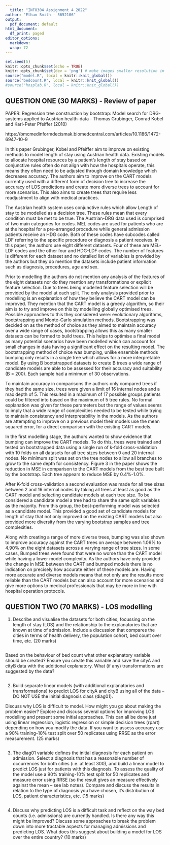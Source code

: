 ```yaml
---
  title: "INFO304 Assignment 4 2022"
author: "Ethan Smith - 5652106"
output:
  pdf_document: default
html_document:
  df_print: paged
editor_options: 
  markdown: 
  wrap: 72
---
```

  
```r
set.seed(5)
knitr::opts_chunk$set(echo = TRUE)
knitr::opts_chunk$set(dev = 'png') # make images smaller resolution in pdf
source("model.R", local = knitr::knit_global())
source("bedcount.R", local = knitr::knit_global())
#source("hosplab.R", local = knitr::knit_global())
```

## QUESTION ONE (30 MARKS) - Review of paper

PAPER: Regression tree construction by bootstrap: Model search for DRG-systems applied to Austrian health-data - Thomas Grubinger, Conrad Kobel and Karl-Peter Pfeiffer (2010)

https://bmcmedinformdecismak.biomedcentral.com/articles/10.1186/1472-6947-10-9

In this paper Grubinger, Kobel and Pfeiffer aim to improve on existing methods to model length of stay using Austrian health data. Existing models to allocate hospital resources by a patient's length of stay based on conjunctive rules often do not align with how the hospitals operate, this means they often need to be adjusted through domain knowledge which decreases accuracy. 
The authors aim to improve on the CART models currently used with a different form of decision tree to increase the accuracy of LOS predictions and create more diverse trees to account for more scenarios. This also aims to create trees that require less readjustment to align with medical practices. 

The Austrian health system uses conjunctive rules which allow Length of stay to be modelled as a decision tree. These rules mean that every condition must be met to be true. The Austrian-DRG data used is comprised of two main categories for codes. MEL codes are used for patients who are at the hospital for a pre-arranged procedure while general admission patients receive an HDG code. Both of these codes have subcodes called LDF referring to the specific procedure or diagnosis a patient receives. In this paper, the authors use eight different datasets. Four of these are MEL-LDF codes and the other four and HDG-LDF codes. The number of features is different for each dataset and no detailed list of variables is provided by the authors but they do mention the datasets include patient information such as diagnosis, procedures, age and sex.

Prior to modelling the authors do not mention any analysis of the features of the eight datasets nor do they mention any transformations or explicit feature selection. Due to trees being modelled feature selection will be provided by the model at each split. The only analysis provided prior to modelling is an explanation of how they believe the CART model can be improved. They mention that the CART model is a greedy algorithm, so their aim is to try and improve on this by modelling globally optimised trees. Possible approaches to this they considered were: evolutionary algorithms, bootstrapping and Monte-Carlo simulation methods. Bootstrapping was decided on as the method of choice as they aimed to maintain accuracy over a wide range of cases, bootstrapping allows this as many smaller datasets can be formed to build trees. This helps to optimise a final model as many potential scenarios have been modelled which can account for small changes in data having a significant effect on the resulting model. The bootstrapping method of choice was bumping, unlike ensemble methods bumping only results in a single tree which allows for a more interpretable model. By using B bootstrapped datasets to create B trees a wide range of candidate models are able to be assessed for their accuracy and suitability (B = 200). Each sample had a minimum of 30 observations.

To maintain accuracy in comparisons the authors only compared trees if they had the same size, trees were given a limit of 16 internal nodes and a max depth of 5. This resulted in a maximum of 17 possible groups patients could be filtered into based on the maximum of 5 tree rules. No formal explanation was given for these parameters but the range of values seems to imply that a wide range of complexities needed to be tested while trying to maintain consistency and interpretability in the models. As the authors are attempting to improve on a previous model their models use the mean squared error, for a direct comparison with the existing CART models.

In the first modelling stage, the authors wanted to show evidence that bumping can improve the CART models. To do this, trees were trained and tested on bootstrapped data using a single run of k-fold cross-validation with 10 folds on all datasets for all tree sizes between 0 and 20 internal nodes. No minimum split was set on the tree nodes to allow all branches to grow to the same depth for consistency. Figure 3 in the paper shows the reduction in MSE in comparison to the CART models from the best tree built by the bootstrap. Each tree appears to reduce MSE by 0.4%-1.0%.

After K-fold cross-validation a second evaluation was made for all tree sizes between 2 and 16 internal nodes by taking all trees at least as good as the CART model and selecting candidate models at each tree size. To be considered a candidate model a tree had to share the same split variables as the majority. From this group, the best-performing model was selected as a candidate model. This provided a good set of candidate models for length of stay that not only improved on the existing CART models but also provided more diversity from the varying bootstrap samples and tree complexities.

Along with creating a range of more diverse trees, bumping was also shown to improve accuracy against the CART trees on average between 1.06% to 4.90% on the eight datasets across a varying range of tree sizes. In some cases, Bumped trees were found that were no worse than the CART model while having a lower model complexity. As the authors have only provided the change in MSE between the CART and bumped models there is no indication on precisely how accurate either of these models are. Having more accurate and diverse models means that not only are the results more reliable than the CART models but can also account for more scenarios and give more options to medical professionals that may be more in line with hospital operation protocols.

\newpage

## QUESTION TWO (70 MARKS) - LOS modelling

1. Describe and visualise the datasets for both cities, focussing on the length of stay (LOS) and the relationship to the explanatories that are known at time of admission. Include a discussion that compares the cities in terms of health delivery, the population cohort, bed count over time, etc. (20 marks)

```r

```

Based on the behaviour of bed count what other explanatory variable should be created? Ensure you create this variable and save the cityA and cityB data with the additional explanatory. What (if any) transformations are suggested by the data? 

```r

```

2. Build separate linear models (with additional explanatories and transformations) to predict LOS for cityA and cityB using all of the data – DO NOT USE the initial diagnosis class (diag01). 

Discuss why LOS is difficult to model. How might you go about making the problem easier? Explore and discuss several options for improving LOS modelling and present some initial approaches. This can all be done just using linear regression, logistic regression or simple decision trees (rpart) depending on how you modify the data. If you want to assess accuracy use a 90% training-10% test split over 50 replicates using RRSE as the error measurement. (25 marks)

```r

```

3. The diag01 variable defines the initial diagnosis for each patient on admission. Select a diagnosis that has a reasonable number of occurrences for both cities (i.e. at least 300), and build a linear model to predict LOS just for patients with this diagnosis. To assess the quality of the model use a 90% training-10% test split for 50 replicates and measure error using RRSE (so the result gives an measure effectively against the mean – see lab notes).
Compare and discuss the results in relation to the type of diagnosis you have chosen, it’s distribution of LOS, patient characteristics, etc. (15 marks)

```r

```

4. Discuss why predicting LOS is a difficult task and reflect on the way bed counts (i.e. admissions) are currently handled. Is there any way this might be improved? Discuss some approaches to break the problem down into more tractable aspects for managing admissions and predicting LOS. What does this suggest about building a model for LOS over the entire country? (10 marks)

```r

```
